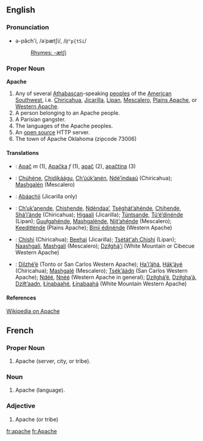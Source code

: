 ==English==
===Pronunciation===
*ə-păch'i, /əˈpætʃi/, /<tt>@"p{tSi</tt>/
*:[[Rhymes:English:-ætʃi|Rhymes: -ætʃi]]

===Proper Noun===
'''Apache'''

# Any of several [[Athabascan]]-speaking [[people]]s of the [[American]] [[Southwest]], i.e. [[Chiricahua]], [[Jicarilla]], [[Lipan]], [[Mescalero]], [[Plains Apache]], or [[Western Apache]].
# A person belonging to an Apache people.
# A Parisian gangster.
# The languages of the Apache peoples.
# An [[open source]] HTTP server.
# The town of Apache Oklahoma (zipcode 73006)

====Translations====
*{{sk}}: [[Apač#Slovak|Apač]] ''m'' (1), [[Apačka]] ''f'' (1), [[apač]] (2), [[apačtina]] (3)
*{{apc}}: [[Chúhéne]], [[Chidikáágu]], [[Ch’úúk’anén]], [[Ndé’indaaú]] (Chiricahua); [[Mashgalén]] (Mescalero)
* {{apj}}: [[Abáachii]] (Jicarilla only)
*{{apm}}: [[Ch’uk’anende]], [[Chishende]], [[Ndéndaa’]], [[Tséghát’ahénde]], [[Chihende]], [[Shá’i’ánde]] (Chiricahua); [[Higaali]] (Jicarilla); [[Túntsande]], [[Tú’é’dinénde]] (Lipan); [[Guułgahénde]], [[Mashgalénde]], [[Niit’ahénde]] (Mescalero); [[Keeditłénde]] (Plains Apache); [[Bínii édinénde]] (Western Apache)
*{{nv}}: [[Chíshí]] (Chiricahua); [[Beehai]] (Jicarilla); [[Tsétát'ah Chishí]] (Lipan); [[Naashgalí]], [[Mashgalí]] (Mescalero); [[Dziłghą́'í]] (White Mountain or Cibecue Western Apache)
*{{apw}}: [[Dilzhę́’é]] (Tonto or San Carlos Western Apache); [[Ha’i’ą́há]], [[Hák’ą́yé]] (Chiricahua); [[Mashgalé]] (Mescalero); [[Tsék’áádn]] (San Carlos Western Apache); [[Ndéé]], [[Nnéé]] (Western Apache in general); [[Dziłghą́’é]], [[Dziłghą’á]], [[Dziłt’aadn]], [[Łį́nabaahé]], [[Łį́nabaahá]] (White Mountain Western Apache)

====References====
[[w:Apache|Wikipedia on Apache]]

== French ==

===Proper Noun===

# Apache (server, city, or tribe).

===Noun===

# Apache (language).

===Adjective===

# Apache (or tribe)

[[fr:apache]]
[[fr:Apache]]